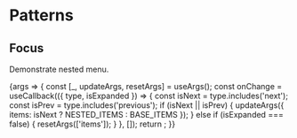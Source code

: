 
<Meta title="Packages/Menu/[patterns]" />

# Patterns

## Focus

Demonstrate nested menu.

<Canvas>
  <Story name="Nested" args={{ rtl: false, items: BASE_ITEMS }}>
    {args => {
      const [_, updateArgs, resetArgs] = useArgs();
      const onChange = useCallback(({ type, isExpanded }) => {
        const isNext = type.includes('next');
        const isPrev = type.includes('previous');
        if (isNext || isPrev) {
          updateArgs({ items: isNext ? NESTED_ITEMS : BASE_ITEMS });
        } else if (isExpanded === false) {
          resetArgs(['items']);
        }
      }, []);
      return <NestedStory {...args} onChange={onChange} />;
    }}
  </Story>
</Canvas>
